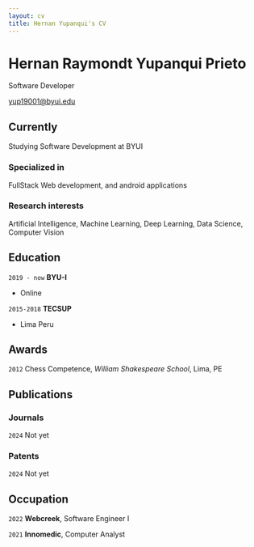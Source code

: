 ```yaml
---
layout: cv
title: Hernan Yupanqui's CV
---
```

# Hernan Raymondt Yupanqui Prieto
Software Developer

<div id="webaddress">
<a href="yup19001@byui.edu">yup19001@byui.edu</a>
</div>


## Currently

Studying Software Development at BYUI

### Specialized in

FullStack Web development, and android applications


### Research interests

Artificial Intelligence, Machine Learning, Deep Learning, Data Science, Computer Vision


## Education

`2019 - now`
__BYU-I__

- Online

`2015-2018`
__TECSUP__

- Lima Peru



## Awards

`2012`
Chess Competence, *William Shakespeare School*, Lima, PE


## Publications

<!-- Soon to come -->

### Journals

`2024`
Not yet

### Patents

`2024`
Not yet

## Occupation

`2022`
__Webcreek__, Software Engineer I


`2021`
__Innomedic__, Computer Analyst



<!-- ### Footer

Last updated: May 2024 -->